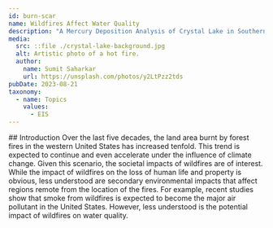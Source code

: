 ---
id: burn-scar
name: Wildfires Affect Water Quality
description: "A Mercury Deposition Analysis of Crystal Lake in Southern California"
media:
  src: ::file ./crystal-lake-background.jpg
  alt: Artistic photo of a hot fire.
  author:
    name: Sumit Saharkar
    url: https://unsplash.com/photos/y2LtPzz2tds
pubDate: 2023-08-21
taxonomy:
  - name: Topics
    values:
      - EIS
---

<Block>
  <Prose>
    ## Introduction
Over the last five decades, the land area burnt by forest fires in the western United States has increased tenfold. This trend is expected to continue and even accelerate under the influence of climate change. Given this scenario, the societal impacts of wildfires are of interest. While the impact of wildfires on the loss of human life and property is obvious, less understood are secondary environmental impacts that affect regions remote from the location of the fires. For example, recent studies show that smoke from wildfires is expected to become the major air pollutant in the United States. However, less understood is the potential impact of wildfires on water quality.
  </Prose>
</Block>
